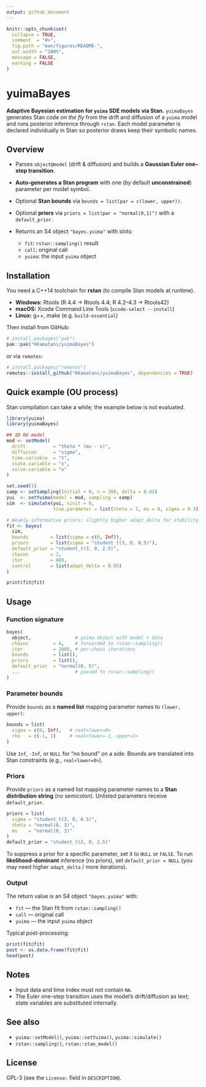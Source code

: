 ```yaml
---
output: github_document
---
```


<!-- README.md is generated from README.Rmd. Please edit that file -->

```r
knitr::opts_chunk$set(
  collapse = TRUE,
  comment  = "#>",
  fig.path = "man/figures/README-",
  out.width = "100%",
  message = FALSE,
  warning = FALSE
)
```

# yuimaBayes

<!-- badges: start -->

<!-- Enable when ready:
[![R-CMD-check](https://github.com/KKamatani/yuimaBayes/actions/workflows/R-CMD-check.yaml/badge.svg)](https://github.com/KKamatani/yuimaBayes/actions/workflows/R-CMD-check.yaml)
-->

<!-- badges: end -->

**Adaptive Bayesian estimation for `yuima` SDE models via Stan.**
`yuimaBayes` generates Stan code *on the fly* from the drift and diffusion of a `yuima` model and runs posterior inference through `rstan`. Each model parameter is declared individually in Stan so posterior draws keep their symbolic names.

## Overview

* Parses `object@model` (drift & diffusion) and builds a **Gaussian Euler one–step transition**.
* **Auto-generates a Stan program** with one (by default **unconstrained**) parameter per model symbol.
* Optional **Stan bounds** via `bounds = list(par = c(lower, upper))`.
* Optional **priors** via `priors = list(par = "normal(0,1)")` with a `default_prior`.
* Returns an S4 object `"bayes.yuima"` with slots:

  * `fit`: `rstan::sampling()` result
  * `call`: original call
  * `yuima`: the input `yuima` object

## Installation

You need a C++14 toolchain for **rstan** (to compile Stan models at runtime).

- **Windows:** Rtools (R 4.4 → Rtools 4.4; R 4.2–4.3 → Rtools42)
- **macOS:** Xcode Command Line Tools (`xcode-select --install`)
- **Linux:** g++, make (e.g. `build-essential`)

Then install from GitHub:

```r
# install.packages("pak")
pak::pak("KKamatani/yuimaBayes")
```

or via `remotes`:

```r
# install.packages("remotes")
remotes::install_github("KKamatani/yuimaBayes", dependencies = TRUE)
```


## Quick example (OU process)

Stan compilation can take a while; the example below is not evaluated.

```r
library(yuima)
library(yuimaBayes)

## 1D OU model
mod <- setModel(
  drift          = "theta * (mu - x)",
  diffusion      = "sigma",
  time.variable  = "t",
  state.variable = "x",
  solve.variable = "x"
)

set.seed(1)
samp <- setSampling(Initial = 0, n = 200, delta = 0.01)
yui  <- setYuima(model = mod, sampling = samp)
sim  <- simulate(yui, xinit = 0,
                 true.parameter = list(theta = 1, mu = 0, sigma = 0.3))

# Weakly-informative priors; slightly higher adapt_delta for stability
fit <- bayes(
  sim,
  bounds        = list(sigma = c(0, Inf)),
  priors        = list(sigma = "student_t(3, 0, 0.5)"),
  default_prior = "student_t(3, 0, 2.5)",
  chains        = 2,
  iter          = 800,
  control       = list(adapt_delta = 0.95)
)

print(fit@fit)
```

## Usage

### Function signature

```r
bayes(
  object,                # yuima object with model + data
  chains         = 4,    # forwarded to rstan::sampling()
  iter           = 2000, # per-chain iterations
  bounds         = list(),
  priors         = list(),
  default_prior  = "normal(0, 5)",
  ...                    # passed to rstan::sampling()
)
```

### Parameter bounds

Provide `bounds` as a **named list** mapping parameter names to `(lower, upper)`:

```r
bounds = list(
  sigma = c(0, Inf),   # real<lower=0>
  rho   = c(-1, 1)     # real<lower=-1, upper=1>
)
```

Use `Inf`, `-Inf`, or `NULL` for “no bound” on a side. Bounds are translated into Stan constraints (e.g., `real<lower=0>`).

### Priors

Provide `priors` as a named list mapping parameter names to a **Stan distribution string** (no semicolon). Unlisted parameters receive `default_prior`.

```r
priors = list(
  sigma = "student_t(3, 0, 0.5)",
  theta = "normal(0, 3)",
  mu    = "normal(0, 3)"
)
default_prior = "student_t(3, 0, 2.5)"
```

To suppress a prior for a specific parameter, set it to `NULL` or `FALSE`.
To run **likelihood-dominant** inference (no priors), set `default_prior = NULL`
(you may need higher `adapt_delta` / more iterations).

### Output

The return value is an S4 object `"bayes.yuima"` with:

* `fit`   — the Stan fit from `rstan::sampling()`
* `call`  — original call
* `yuima` — the input `yuima` object

Typical post-processing:

```r
print(fit@fit)
post <- as.data.frame(fit@fit)
head(post)
```

## Notes

* Input data and time index must not contain `NA`.
* The Euler one–step transition uses the model’s drift/diffusion as text; state variables are substituted internally.


## See also

* `yuima::setModel()`, `yuima::setYuima()`, `yuima::simulate()`
* `rstan::sampling()`, `rstan::stan_model()`

## License

GPL-3 (see the `License:` field in `DESCRIPTION`).